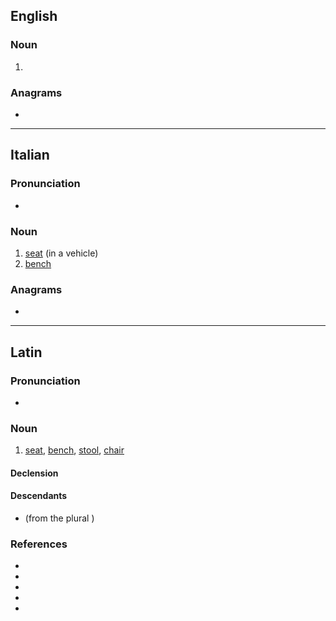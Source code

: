 ==English==

===Noun===
{{en-noun|s|sedilia}}

# {{alt form|en|sedilium||type of seat in a church}}

===Anagrams===
* {{anagrams|en|a=deeils|Seidel|diesel|ediles|elides|ideles|seidel}}

----

==Italian==

===Pronunciation===
* {{audio|it|LL-Q652 (ita)-Happypheasant-sedile.wav|Audio}}

===Noun===
{{it-noun|m}}

# [[seat]] (in a vehicle)
# [[bench]]

===Anagrams===
* {{l|it|diesel}}

----

==Latin==

===Pronunciation===
* {{la-IPA|sedīle}}

===Noun===
{{la-noun|sedīle<3>}}

# [[seat]], [[bench]], [[stool]], [[chair]]

====Declension====
{{la-ndecl|sedīle<3>}}

====Descendants====
* {{desc|gl|silla}} (from the plural {{m|la|sedīlia}})

===References===
* {{R:L&S}}
* {{R:Elementary Lewis}}
* {{R:du Cange}}
* {{R:Gaffiot}}
* {{R:Peck}}